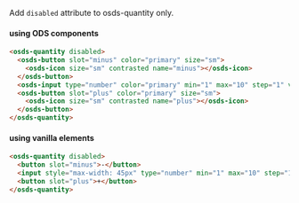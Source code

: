 Add `disabled` attribute to osds-quantity only.
#### using ODS components
```html
<osds-quantity disabled>
  <osds-button slot="minus" color="primary" size="sm">
    <osds-icon size="sm" contrasted name="minus"></osds-icon>
  </osds-button>
  <osds-input type="number" color="primary" min="1" max="10" step="1" value="1"></osds-input>
  <osds-button slot="plus" color="primary" size="sm">
    <osds-icon size="sm" contrasted name="plus"></osds-icon>
  </osds-button>
</osds-quantity>
```

#### using vanilla elements
```html
<osds-quantity disabled>
  <button slot="minus">-</button>
  <input style="max-width: 45px" type="number" min="1" max="10" step="1" value="1"/>
  <button slot="plus">+</button>
</osds-quantity>
```

